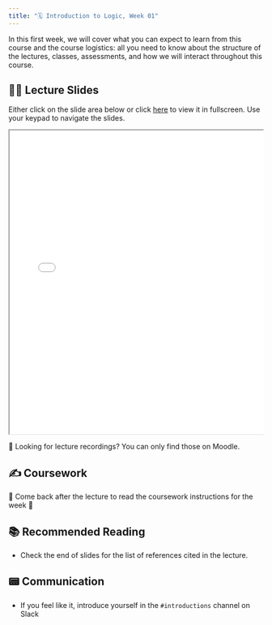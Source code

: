 ```yaml
---
title: "🗓️ Introduction to Logic, Week 01"
---
```


In this first week, we will cover what you can expect to learn from this course and the course logistics: all you need to know about the structure of the lectures, classes, assessments, and how we will interact throughout this course.

## 👨‍🏫 Lecture Slides

Either click on the slide area below or click [here](slides.qmd) to view it in fullscreen.
Use your keypad to navigate the slides.

<div class="container" style="position: relative;overflow: hidden;width: 100%;min-height:600px;">
<iframe src="slides.html" style="position=absolute;top: 0;left: 0;bottom: 0;right: 0;width: 100%;min-height:600px;"></iframe>
</div>

🎥 Looking for lecture recordings? You can only find those on Moodle.

## ✍️ Coursework

🚧 Come back after the lecture to read the coursework instructions for the week 🚧


## 📚 Recommended Reading

- Check the end of slides for the list of references cited in the lecture.

## 📟 Communication

- If you feel like it, introduce yourself in the `#introductions` channel on Slack
